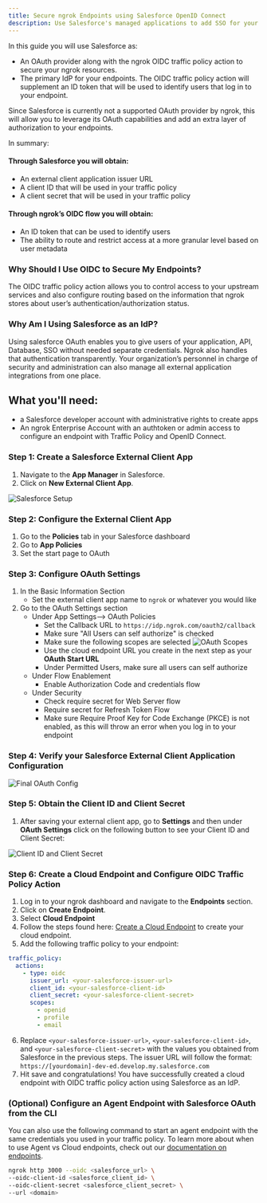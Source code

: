 ```yaml
---
title: Secure ngrok Endpoints using Salesforce OpenID Connect
description: Use Salesforce's managed applications to add SSO for your ngrok resources
---
```


In this guide you will use Salesforce as:
- An OAuth provider along with the ngrok OIDC traffic policy action to secure your ngrok resources.
- The primary IdP for your endpoints. The OIDC traffic policy action will supplement an ID token that will be used to identify users that log in to your endpoint.

Since Salesforce is currently not a supported OAuth provider by ngrok, this will allow you to leverage its OAuth capabilities and add an extra layer of authorization to your endpoints.

In summary:

#### Through Salesforce you will obtain:

- An external client application issuer URL
- A client ID that will be used in your traffic policy
- A client secret that will be used in your traffic policy

#### Through ngrok’s OIDC flow you will obtain:

- An ID token that can be used to identify users
- The ability to route and restrict access at a more granular level based on user metadata

### Why Should I Use OIDC to Secure My Endpoints?

The OIDC traffic policy action allows you to control access to your upstream services and also configure routing based on the information that ngrok stores about user’s authentication/authorization status.

### Why Am I Using Salesforce as an IdP?

Using salesforce OAuth enables you to give users of your application, API, Database, SSO without needed separate credentials. Ngrok also handles that authentication transparently. Your organization’s personnel in charge of security and administration can also manage all external application integrations from one place.

## What you'll need:

- a Salesforce developer account with administrative rights to create apps
- An ngrok Enterprise Account with an authtoken or admin access to configure an endpoint with Traffic Policy and OpenID Connect.

### Step 1: Create a Salesforce External Client App

1. Navigate to the **App Manager** in Salesforce.
2. Click on **New External Client App**.

![Salesforce Setup](img/external_client_create.png)

### Step 2: Configure the External Client App

1. Go to the **Policies** tab in your Salesforce dashboard
2. Go to **App Policies**
3. Set the start page to OAuth

### Step 3: Configure OAuth Settings

1. In the Basic Information Section
   - Set the external client app name to `ngrok` or whatever you would like
2. Go to the OAuth Settings section
   - Under App Settings--> OAuth Policies
     - Set the Callback URL to `https://idp.ngrok.com/oauth2/callback`
     - Make sure "All Users can self authorize" is checked
     - Make sure the following scopes are selected
       ![OAuth Scopes](img/oauthscopes.png)
     - Use the cloud endpoint URL you create in the next step as your **OAuth Start URL**
     - Under Permitted Users, make sure all users can self authorize
   - Under Flow Enablement
     - Enable Authorization Code and credentials flow
   - Under Security
     - Check require secret for Web Server flow
     - Require secret for Refresh Token Flow
     - Make sure Require Proof Key for Code Exchange (PKCE) is not enabled, as this will throw an error when you log in to your endpoint

### Step 4: Verify your Salesforce External Client Application Configuration

![Final OAuth Config](img/oauthconfig.png)

### Step 5: Obtain the Client ID and Client Secret

1. After saving your external client app, go to **Settings** and then under **OAuth Settings** click on the following button to see your Client ID and Client Secret:

![Client ID and Client Secret](img/keyandsecret.png)

### Step 6: Create a Cloud Endpoint and Configure OIDC Traffic Policy Action

1. Log in to your ngrok dashboard and navigate to the **Endpoints** section.
2. Click on **Create Endpoint**.
3. Select **Cloud Endpoint**
4. Follow the steps found here:
   [Create a Cloud Endpoint](https://ngrok.com/docs/universal-gateway/cloud-endpoints/quickstart/#dashboard) to create your cloud endpoint.
5. Add the following traffic policy to your endpoint:

```yaml
traffic_policy:
  actions:
    - type: oidc
      issuer_url: <your-salesforce-issuer-url>
      client_id: <your-salesforce-client-id>
      client_secret: <your-salesforce-client-secret>
      scopes:
        - openid
        - profile
        - email
```

6. Replace `<your-salesforce-issuer-url>`, `<your-salesforce-client-id>`, and `<your-salesforce-client-secret>` with the values you obtained from Salesforce in the previous steps. The issuer URL will follow the format: `https://[yourdomain]-dev-ed.develop.my.salesforce.com`
7. Hit save and congratulations! You have successfully created a cloud endpoint with OIDC traffic policy action using Salesforce as an IdP.

### (Optional) Configure an Agent Endpoint with Salesforce OAuth from the CLI

You can also use the following command to start an agent endpoint with the same credentials you used in your traffic policy. To learn more about when
to use Agent vs Cloud endpoints, check out our [documentation on endpoints](https://ngrok.com/docs/universal-gateway/endpoints/).

```bash
ngrok http 3000 --oidc <salesforce_url> \
--oidc-client-id <salesforce_client_id> \
--oidc-client-secret <salesforce_client_secret> \
--url <domain>
```

